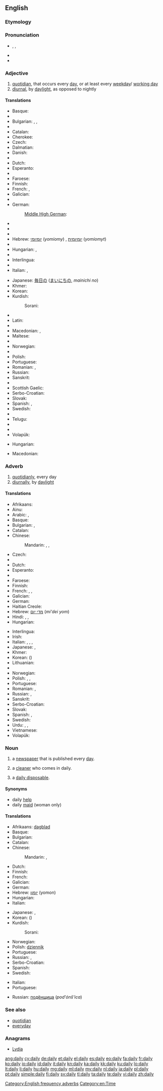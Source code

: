 ==English==

===Etymology===
{{suffix|day|ly}}

===Pronunciation===
* {{enPR|dāli}}, {{IPA|/ˈdeɪli/}}, {{X-SAMPA|/"deIli/}}
* {{audio|en-us-daily.ogg|Audio (US)}}
* {{rhymes|eɪli}}

===Adjective===
{{en-adj|-}}

# [[quotidian]], that occurs every [[day]], or at least every [[weekday]]/ [[working day]]
# [[diurnal]], by [[daylight]], as opposed to nightly

====Translations====
{{trans-top|that occurs every day}}
* Basque: {{t-|eu|eguneroko}}
* {{trreq|be}}
* Bulgarian: {{t+|bg|всекидневен|m}}, {{t+|bg|ежедневен|m}},  {{t-|bg|катадневен|tr=katadnéven}}
* {{trreq|my}}
* Catalan: {{t+|ca|diari}}
* Cherokee: {{t|chr|ᏧᎩᏨᏅᏓ|tr=tsugitsvnvda|sc=Cher}}
* Czech: {{t+|cs|denní}}
* Dalmatian: {{tø|dlm|cotidiun}}
* Danish: {{t-|da|daglig}}
* {{trreq|dv}}
* Dutch: {{t|nl|dagelijks}}
* Esperanto: {{t+|eo|ĉiutaga}}
* {{trreq|et}}
* Faroese: {{t-|fo|dagligur}}
* Finnish: {{t+|fi|päivittäinen}}
* French: {{t+|fr|quotidien}}, {{t+|fr|journalier}}
* Galician: {{t+|gl|diario|m}} {{t-|gl|diaria|f}}
* {{trreq|ka}}
* German: {{t+|de|täglich}}
*: [[Middle High German]]: {{tø|gmh|allertegelīch}}
* {{trreq|gu}}
* {{trreq|ha}}
* {{trreq|haw}}
* Hebrew: [[יומיומי]] (''yomiomy'') {{m}}, [[יומיומית]] (''yomiomyt'') {{f}}
* {{trreq|hi}}
* Hungarian: {{t+|hu|napi}}, {{t+|hu|mindennapi}}
* {{trreq|io}}
* Interlingua: {{t-|ia|quotidian}}
* {{trreq|ie}}
* Italian: {{t+|it|quotidiano}}, {{t+|it|giornaliero}}
{{trans-mid}}
* Japanese: [[毎日]]の ([[まいにち]]の, ''mainichi no'')
* Khmer: {{t|km|ដែលប្រចាំថ្ងៃ|tr=dael prɑcham tngay|sc=Khmr}}
* Korean: {{t-|ko|매일의|tr=maeil-ui|sc=Kore}}
* Kurdish:
*: Sorani: {{ku-Arab|[[ڕۆژانه‌]]}}
* {{trreq|lo}}
* Latin: {{t+|la|cotidie}}
* {{trreq|lb}}
* Macedonian: {{t|mk|дневен|tr=dnéven|sc=Cyrl}}, {{t|mk|секојдневен|tr=sekójdneven|sc=Cyrl}}
* Maltese: {{t-|mt|kuljum praċett}}
* {{trreq|mwl}}
* Norwegian: {{t-|no|daglig}}
* {{trreq|nov}}
* Polish: {{t+|pl|codzienny}}
* Portuguese: {{t+|pt|diário}}
* Romanian: {{t-|ro|zilnic}}, {{t+|ro|cotidian}}
* Russian: {{t+|ru|ежедневный|tr=ježednévnyj|sc=Cyrl}}
* Sanskrit: {{t-|sa|anu}}
* {{trreq|sco}}
* Scottish Gaelic: {{t-|gd|làitheil}}
* Serbo-Croatian: {{t-|sh|свакодневно|n|tr=svakodnevno|sc=Cyrl}}
* Slovak: {{t-|sk|denný}}
* Spanish: {{t+|es|diario}}, {{t-|es|cotidiano}}
* Swedish: {{t+|sv|daglig}}
* {{trreq|ta}}
* Telugu: {{t+|te|రోజువారి|tr=rōjuvāri}}
* {{trreq|th}}
* {{trreq|vi}}
* Volapük: {{t+|vo|aldelik}}
{{trans-bottom}}

{{trans-top|diurnal}}
* Hungarian: {{t+|hu|nappali}}
{{trans-mid}}
* Macedonian: {{t|mk|дневен|tr=dnéven|sc=Cyrl}}
{{trans-bottom}}

===Adverb===
{{en-adv|-}}

# [[quotidianly]], every day
# [[diurnally]], by [[daylight]]

====Translations====
{{trans-top|every day}}
* Afrikaans: {{t|af|daagliks}}
* Ainu: {{tø|ain|ケㇱト|tr=kesto}}
* Arabic: {{t-|ar|يوميا|tr=yawmíyyan|alt=يوميًا|sc=Arab}}, {{t-|ar|كل يوم|tr=kull yawm|sc=Arab}}
* Basque: {{t+|eu|egunero}}
* Bulgarian: {{t+|bg|всекидневно}}, {{t+|bg|ежедневно}}
* Catalan: {{t-|ca|diàriament}}
* Chinese:
*: Mandarin: {{t|cmn|每天|tr=měitiān|sc=Hani}}, {{t|cmn|每日|tr=měirì|sc=Hani}}, {{t|cmn|天天|tr=tiāntiān|sc=Hani}}
* Czech: {{t+|cs|denně}}
* {{trreq|da}}
* Dutch: {{t+|nl|dagelijks}}
* Esperanto: {{t+|eo|ĉiutage}}
* {{trreq|et}}
* Faroese: {{t-|fo|dagliga}}
* Finnish: {{t+|fi|päivittäin}}
* French: {{t+|fr|quotidiennement}}, {{t+|fr|journellement}}, {{t-|fr|tous les jours}}
* Galician: {{t-|gl|diariamente|m}}
* German: {{t+|de|täglich}}
* Haitian Creole: {{tø|ht|toulejou}}
* Hebrew: [[מדי יום]] (''mi'dei yom'')
* Hindi: {{t-|hi|रोज़|tr=roz|sc=Deva}}, {{t-|hi|हर रोज़|tr=har roz|sc=Deva}}, {{t-|hi|हर दिन|tr=har din|sc=Deva}}
* Hungarian: {{t+|hu|mindennap}}
{{trans-mid}}
* Interlingua: {{t-|ia|quotidianmente}}
* Irish: {{l|ga|in éadan}} {{l|ga|an}} {{l|ga|lá|lae}}
* Italian: {{t+|it|quotidianamente}}, {{t+|it|giornalmente}}, {{t-|it|ogni giorno}}, {{t-|it|tutti i giorni}}
* Japanese: {{t-|ja|毎日|tr=まいにち, mainichi|sc=Jpan}}, {{t-|ja|日々|tr=にちにち, nichinichi|sc=Jpan}}
* Khmer: {{t|km|រាល់ថ្ងៃ|tr=roal tngay|sc=Khmr}}
* Korean: {{t+|ko|매일|tr=maeil|sc=Kore}} ({{t+|ko|每日|sc=Kore}})
* Lithuanian: {{t+|lt|kasdien}}
* {{trreq|mwl}}
* Norwegian: {{t-|no|daglig}}
* Polish: {{t|pl|codziennie}}, {{t|pl|co dzień}}, {{t|pl|dziennie}}
* Portuguese: {{t+|pt|diariamente}}
* Romanian: {{t-|ro|zilnic}}, {{t+|ro|cotidian}}
* Russian: {{t+|ru|ежедневно|tr=ježednévno|sc=Cyrl}}, {{t-|ru|каждый день|tr=káždyj den'|sc=Cyrl}}
* Sanskrit: {{t-|sa|anu}}
* Serbo-Croatian: {{t-|sh|свакодневно|n|tr=svakodnevno|sc=Cyrl}}
* Slovak: {{t-|sk|denne}}
* Spanish: {{t-|es|diariamente}},  {{t-|es|cotidianamente}}
* Swedish: {{t+|sv|dagligt}}
* Urdu: {{t-|ur|روز|tr=roz|sc=ur-Arab}}, {{t-|ur|ہر روز|tr=har roz|sc=ur-Arab}}, {{t-|ur|ہر دن|tr=har din|sc=ur-Arab}}
* Vietnamese: {{t-|vi|mổi ngày}}
* Volapük: {{t-|vo|aldeliko}}
{{trans-bottom}}

===Noun===
{{en-noun|dailies}}

# a [[newspaper]] that is published every [[day]].
# {{UK}} a [[cleaner]] who comes in daily.
# {{UK|slang}} a [[daily disposable]].

====Synonyms====
* daily [[help]]
* daily [[maid]] (woman only)

====Translations====
{{trans-top|a newspaper that is published every day}}
* Afrikaans: [[dagblad]]
* Basque: {{t-|eu|egunkari}}
* Bulgarian: {{t+|bg|ежедневник|m}}
* Catalan: {{t+|ca|diari|m}}
* Chinese:
*: Mandarin: {{t|cmn|日報|sc=Hani}}, {{t|cmn|日报|tr=rìbào|sc=Hani}}
* Dutch: {{t+|nl|dagblad|n}}
* Finnish: {{t-|fi|päivälehti}}
* French: {{t+|fr|quotidien|m}}
* Galician: {{t+|gl|diario}} {{m}}
* German: {{t+|de|Tageszeitung|f}}
* Hebrew: [[יומון]] (yomon) {{m}}
* Hungarian: {{t+|hu|napilap}}
* Italian: {{t+|it|quotidiano|m}}
{{trans-mid}}
* Japanese: {{t-|ja|日刊新聞|tr=にっかんしんぶん, nikkan shinbun|sc=Jpan}}, {{t-|ja|日刊紙|tr=にっかんし, nikkanshi|sc=Jpan}}
* Korean: {{t+|ko|일보|tr=ilbo|sc=Kore}} ({{t+|ko|日報|sc=Kore}})
* Kurdish:
*: Sorani: {{ku-Arab|[[ڕۆژنامه‌]]}}
* Norwegian: {{t-|no|dagsavis|m}}
* Polish: [[dziennik]] {{m}}
* Portuguese: {{t+|pt|diário|m}}
* Russian: {{t+|ru|ежедневник|m|tr=ježednévnik}}, {{t-|ru|ежедневная газета|f|tr=ježednévnaja gazéta|sc=Cyrl}}
* Serbo-Croatian: {{t-|sh|дневне новине|f|p|tr=dnevne novine|sc=Cyrl}}
* Spanish: {{t+|es|diario|m}}
* Swedish: {{t+|sv|dagstidning|c}}
{{trans-bottom}}

{{trans-top|(''Brit; old'') a cleaner who comes in daily (daily help or daily maid)}}
* Italian: {{t-|it|donna di servizio|f}}
* Portuguese: {{t+|pt|diarista|f}}
{{trans-mid}}
* Russian: [[подёнщица]] (''pod'ónš'ica'') {{f}}
{{trans-bottom}}

{{trans-see|(''US'') (''dailies'') (''pl'') (in the film industry)|rushes}}

===See also===
* [[quotidian]]
* [[everyday]]

===Anagrams===
* [[Lydia#English|Lydia]]

[[Category:English frequency adverbs]]
[[Category:en:Time]]

[[ang:daily]]
[[cy:daily]]
[[de:daily]]
[[et:daily]]
[[el:daily]]
[[es:daily]]
[[eo:daily]]
[[fa:daily]]
[[fr:daily]]
[[ko:daily]]
[[io:daily]]
[[id:daily]]
[[it:daily]]
[[kn:daily]]
[[ka:daily]]
[[kk:daily]]
[[ku:daily]]
[[lo:daily]]
[[lt:daily]]
[[li:daily]]
[[hu:daily]]
[[mg:daily]]
[[ml:daily]]
[[my:daily]]
[[nl:daily]]
[[ja:daily]]
[[pl:daily]]
[[pt:daily]]
[[simple:daily]]
[[fi:daily]]
[[sv:daily]]
[[tl:daily]]
[[ta:daily]]
[[te:daily]]
[[vi:daily]]
[[zh:daily]]